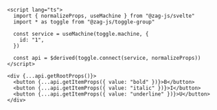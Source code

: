 ```svelte
<script lang="ts">
  import { normalizeProps, useMachine } from "@zag-js/svelte"
  import * as toggle from "@zag-js/toggle-group"

  const service = useMachine(toggle.machine, {
    id: "1",
  })

  const api = $derived(toggle.connect(service, normalizeProps))
</script>

<div {...api.getRootProps()}>
  <button {...api.getItemProps({ value: "bold" })}>B</button>
  <button {...api.getItemProps({ value: "italic" })}>I</button>
  <button {...api.getItemProps({ value: "underline" })}>U</button>
</div>
```
